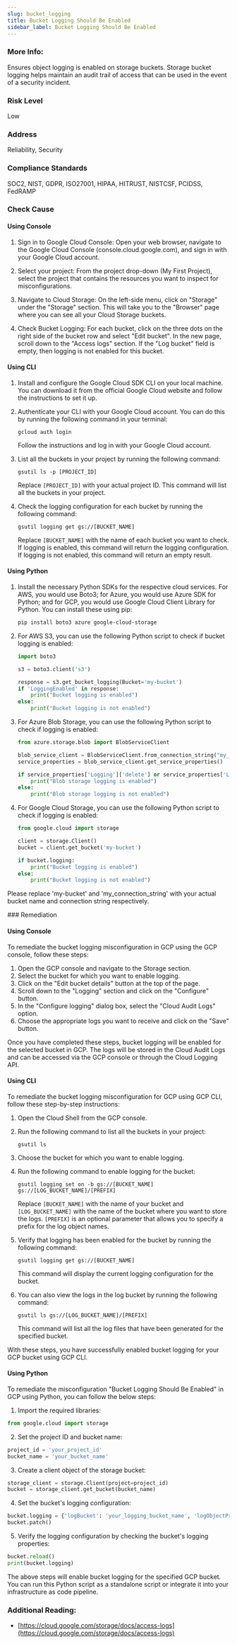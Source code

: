 ```yaml
---
slug: bucket_logging
title: Bucket Logging Should Be Enabled
sidebar_label: Bucket Logging Should Be Enabled
---
```


### More Info:

Ensures object logging is enabled on storage buckets. Storage bucket logging helps maintain an audit trail of access that can be used in the event of a security incident.

### Risk Level

Low

### Address

Reliability, Security

### Compliance Standards

SOC2, NIST, GDPR, ISO27001, HIPAA, HITRUST, NISTCSF, PCIDSS, FedRAMP



<Tabs><Tab title='Cause'>
### Check Cause

#### Using Console

1. Sign in to Google Cloud Console: Open your web browser, navigate to the Google Cloud Console (console.cloud.google.com), and sign in with your Google Cloud account.

2. Select your project: From the project drop-down (My First Project), select the project that contains the resources you want to inspect for misconfigurations.

3. Navigate to Cloud Storage: On the left-side menu, click on "Storage" under the "Storage" section. This will take you to the "Browser" page where you can see all your Cloud Storage buckets.

4. Check Bucket Logging: For each bucket, click on the three dots on the right side of the bucket row and select "Edit bucket". In the new page, scroll down to the "Access logs" section. If the "Log bucket" field is empty, then logging is not enabled for this bucket.

#### Using CLI

1. Install and configure the Google Cloud SDK CLI on your local machine. You can download it from the official Google Cloud website and follow the instructions to set it up.

2. Authenticate your CLI with your Google Cloud account. You can do this by running the following command in your terminal:
   ```
   gcloud auth login
   ```
   Follow the instructions and log in with your Google Cloud account.

3. List all the buckets in your project by running the following command:
   ```
   gsutil ls -p [PROJECT_ID]
   ```
   Replace `[PROJECT_ID]` with your actual project ID. This command will list all the buckets in your project.

4. Check the logging configuration for each bucket by running the following command:
   ```
   gsutil logging get gs://[BUCKET_NAME]
   ```
   Replace `[BUCKET_NAME]` with the name of each bucket you want to check. If logging is enabled, this command will return the logging configuration. If logging is not enabled, this command will return an empty result.

#### Using Python

1. Install the necessary Python SDKs for the respective cloud services. For AWS, you would use Boto3; for Azure, you would use Azure SDK for Python; and for GCP, you would use Google Cloud Client Library for Python. You can install these using pip:

   ```bash
   pip install boto3 azure google-cloud-storage
   ```

2. For AWS S3, you can use the following Python script to check if bucket logging is enabled:

   ```python
   import boto3

   s3 = boto3.client('s3')

   response = s3.get_bucket_logging(Bucket='my-bucket')
   if 'LoggingEnabled' in response:
       print("Bucket logging is enabled")
   else:
       print("Bucket logging is not enabled")
   ```

3. For Azure Blob Storage, you can use the following Python script to check if logging is enabled:

   ```python
   from azure.storage.blob import BlobServiceClient

   blob_service_client = BlobServiceClient.from_connection_string("my_connection_string")
   service_properties = blob_service_client.get_service_properties()

   if service_properties['Logging']['delete'] or service_properties['Logging']['read'] or service_properties['Logging']['write']:
       print("Blob storage logging is enabled")
   else:
       print("Blob storage logging is not enabled")
   ```

4. For Google Cloud Storage, you can use the following Python script to check if logging is enabled:

   ```python
   from google.cloud import storage

   client = storage.Client()
   bucket = client.get_bucket('my-bucket')

   if bucket.logging:
       print("Bucket logging is enabled")
   else:
       print("Bucket logging is not enabled")
   ```
   
Please replace 'my-bucket' and 'my_connection_string' with your actual bucket name and connection string respectively.

</Tab>


<Tab title='Remediation'>
### Remediation

#### Using Console

To remediate the bucket logging misconfiguration in GCP using the GCP console, follow these steps:

1. Open the GCP console and navigate to the Storage section.
2. Select the bucket for which you want to enable logging.
3. Click on the "Edit bucket details" button at the top of the page.
4. Scroll down to the "Logging" section and click on the "Configure" button.
5. In the "Configure logging" dialog box, select the "Cloud Audit Logs" option.
6. Choose the appropriate logs you want to receive and click on the "Save" button.

Once you have completed these steps, bucket logging will be enabled for the selected bucket in GCP. The logs will be stored in the Cloud Audit Logs and can be accessed via the GCP console or through the Cloud Logging API.

#### Using CLI

To remediate the bucket logging misconfiguration for GCP using GCP CLI, follow these step-by-step instructions:

1. Open the Cloud Shell from the GCP console.

2. Run the following command to list all the buckets in your project:
   
   ```
   gsutil ls
   ```

3. Choose the bucket for which you want to enable logging.

4. Run the following command to enable logging for the bucket:

   ```
   gsutil logging set on -b gs://[BUCKET_NAME] gs://[LOG_BUCKET_NAME]/[PREFIX]
   ```
   Replace `[BUCKET_NAME]` with the name of your bucket and `[LOG_BUCKET_NAME]` with the name of the bucket where you want to store the logs. `[PREFIX]` is an optional parameter that allows you to specify a prefix for the log object names.

5. Verify that logging has been enabled for the bucket by running the following command:

   ```
   gsutil logging get gs://[BUCKET_NAME]
   ```
   This command will display the current logging configuration for the bucket.

6. You can also view the logs in the log bucket by running the following command:

   ```
   gsutil ls gs://[LOG_BUCKET_NAME]/[PREFIX]
   ```
   This command will list all the log files that have been generated for the specified bucket.

With these steps, you have successfully enabled bucket logging for your GCP bucket using GCP CLI.

#### Using Python

To remediate the misconfiguration "Bucket Logging Should Be Enabled" in GCP using Python, you can follow the below steps:

1. Import the required libraries:

```python
from google.cloud import storage
```

2. Set the project ID and bucket name:

```python
project_id = 'your_project_id'
bucket_name = 'your_bucket_name'
```

3. Create a client object of the storage bucket:

```python
storage_client = storage.Client(project=project_id)
bucket = storage_client.get_bucket(bucket_name)
```

4. Set the bucket's logging configuration:

```python
bucket.logging = {'logBucket': 'your_logging_bucket_name', 'logObjectPrefix': 'your_log_object_prefix'}
bucket.patch()
```

5. Verify the logging configuration by checking the bucket's logging properties:

```python
bucket.reload()
print(bucket.logging)
```

The above steps will enable bucket logging for the specified GCP bucket. You can run this Python script as a standalone script or integrate it into your infrastructure as code pipeline.


### Additional Reading:

- [https://cloud.google.com/storage/docs/access-logs](https://cloud.google.com/storage/docs/access-logs) 


</Tab>
</Tabs>